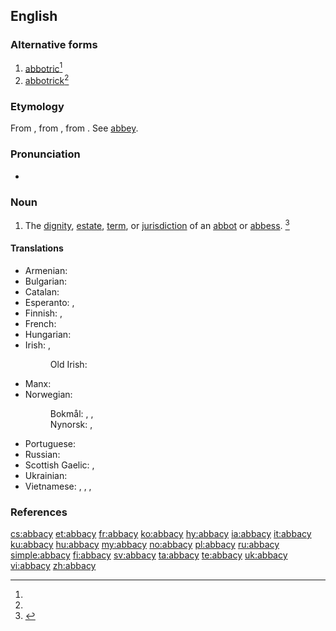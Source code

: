 ==English==

===Alternative forms===
# [[abbotric]]<ref name=SOED/>
# [[abbotrick]]<ref name=SOED/>

===Etymology===
From {{inh|en|enm|abbatie}}, from {{der|en|LL|abbātia}}, from {{m|la|[[abbās]], [[abbātis]]||abbot}}. See [[abbey]].

===Pronunciation===
* {{a|US}} {{IPA|/ˈæb.ə.si/|lang=en}}

===Noun===
{{en-noun|abbacies}}

# The [[dignity]], [[estate]], [[term]], or [[jurisdiction]] of an [[abbot]] or [[abbess]]. {{defdate|First attested around 1350 to 1470.}}<ref name=SOED>{{R:SOED5|page=3}}</ref>

====Translations====
{{trans-top|dignity, estate, or jurisdiction of an abbot}}
* Armenian: {{t+|hy|աբբայություն}}
* Bulgarian: {{t+|bg|аба́тство|n}}
* Catalan: {{t+|ca|abadia|f}}
* Esperanto: {{t|eo|abateco}}, {{t|eo|abata jurisdikcio}}
* Finnish: {{t|fi|[[apotti|apotin]] [[virka]]}}, {{t|fi|[[apotti|apotin]] [[arvo]]}}
* French: {{t+|fr|abbatiat|m}}
* Hungarian: {{t+|hu|apátság}}
* Irish: {{t|ga|abacht|f}}, {{t|ga|abdhaine|f}} {{qualifier|rare}}
*: Old Irish: {{t|sga|apdaine|f}}
{{trans-mid}}
* Manx: {{t|gv|abbaght|f}}
* Norwegian:
*: Bokmål: {{t|no|abbeddømme}}, {{t|no|abbedgjeld}}, {{t|no|abbedverdighet}}
*: Nynorsk: {{t|nn|abbeddømme}}, {{t|nn|abbedgjeld}}
* Portuguese: {{t+|pt|abadia|f}}
* Russian: {{t+|ru|абба́тство|n}}
* Scottish Gaelic: {{t|gd|abaideachd|f}}, {{t|gd|luamhnachd|f}}
* Ukrainian: {{t+|uk|аба́тство|n}}
* Vietnamese: {{t|vi|[[chức vị]] [[trưởng tu viện]]}}, {{t|vi|[[quyền hạn]] trưởng tu viện}}, {{t|vi|chức vị [[viện chủ]] [[tu viện]]}}, {{t|vi|quyền hạn viện chủ tu viện}}
{{trans-bottom}}

===References===
<references/>

[[cs:abbacy]]
[[et:abbacy]]
[[fr:abbacy]]
[[ko:abbacy]]
[[hy:abbacy]]
[[ia:abbacy]]
[[it:abbacy]]
[[ku:abbacy]]
[[hu:abbacy]]
[[my:abbacy]]
[[no:abbacy]]
[[pl:abbacy]]
[[ru:abbacy]]
[[simple:abbacy]]
[[fi:abbacy]]
[[sv:abbacy]]
[[ta:abbacy]]
[[te:abbacy]]
[[uk:abbacy]]
[[vi:abbacy]]
[[zh:abbacy]]